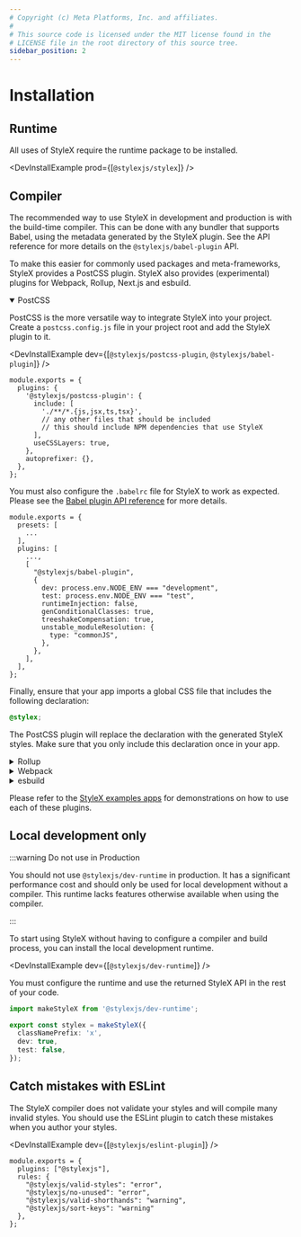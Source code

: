 ```yaml
---
# Copyright (c) Meta Platforms, Inc. and affiliates.
#
# This source code is licensed under the MIT license found in the
# LICENSE file in the root directory of this source tree.
sidebar_position: 2
---
```



# Installation

## Runtime

All uses of StyleX require the runtime package to be installed.

<DevInstallExample prod={[`@stylexjs/stylex`]} />

## Compiler

The recommended way to use StyleX in development and production is with the
build-time compiler. This can be done with any bundler that supports Babel,
using the metadata generated by the StyleX plugin. See the API reference for more details on the
`@stylexjs/babel-plugin` API.

To make this easier for commonly used packages and meta-frameworks, StyleX provides
a PostCSS plugin. StyleX also provides (experimental) plugins for Webpack, Rollup, Next.js
and esbuild.

<details open>
  <summary>PostCSS</summary>

  PostCSS is the more versatile way to integrate StyleX into your project. Create a
  `postcss.config.js` file in your project root and add the StyleX plugin to it.

  <DevInstallExample dev={[`@stylexjs/postcss-plugin`, `@stylexjs/babel-plugin`]} />

  ```tsx title="postcss.config.js"
  module.exports = {
    plugins: {
      '@stylexjs/postcss-plugin': {
        include: [
          './**/*.{js,jsx,ts,tsx}',
          // any other files that should be included
          // this should include NPM dependencies that use StyleX
        ],
        useCSSLayers: true,
      },
      autoprefixer: {},
    },
  };
  ```

  You must also configure the `.babelrc` file for StyleX to work as expected.
  Please see the [Babel plugin API reference](/docs/api/configuration/babel-plugin/) for more details.


  ```tsx title=".babelrc.js"
  module.exports = {
    presets: [
      ...
    ],
    plugins: [
      ...,
      [
        "@stylexjs/babel-plugin",
        {
          dev: process.env.NODE_ENV === "development",
          test: process.env.NODE_ENV === "test",
          runtimeInjection: false,
          genConditionalClasses: true,
          treeshakeCompensation: true,
          unstable_moduleResolution: {
            type: "commonJS",
          },
        },
      ],
    ],
  };
  ```

  Finally, ensure that your app imports a global CSS file that includes the following declaration:

  ```css
  @stylex;
  ```

  The PostCSS plugin will replace the declaration with the generated StyleX styles.
  Make sure that you only include this declaration once in your app.
</details>

<details>
  <summary>Rollup</summary>

  <DevInstallExample dev={[`@stylexjs/rollup-plugin`]} />

  ```tsx title="rollup.config.js"
  import stylexPlugin from '@stylexjs/rollup-plugin';

  const config = {
    input: './index.js',
    output: {
      file: './.build/bundle.js',
      format: 'es',
    },
    // Ensure that the stylex plugin is used before Babel
    plugins: [stylexPlugin({
      // Required. File path for the generated CSS file.
      fileName: './.build/stylex.css',
      // default: false
      dev: false,
      // prefix for all generated classNames
      classNamePrefix: 'x',
      // Required for CSS variable support
      unstable_moduleResolution: {
        // type: 'commonJS' | 'haste'
        // default: 'commonJS'
        type: 'commonJS',
        // The absolute path to the root directory of your project
        rootDir: __dirname,
      },
    })],
  };

  export default config;
  ```
</details>

<details>
  <summary>Webpack</summary>

  <DevInstallExample dev={[`@stylexjs/webpack-plugin`]} />

  ```tsx title="webpack.config.js"
  const StylexPlugin = require('@stylexjs/webpack-plugin');
  const path = require('path');

  const config = (env, argv) => ({
    entry: {
      main: './src/index.js',
    },
    output: {
      path: path.resolve(__dirname, '.build'),
      filename: '[name].js',
    },
    module: {
      rules: [
        {
          test: /\.js$/,
          exclude: /node_modules/,
          use: 'babel-loader',
        },
      ],
    },
    plugins: [
      // Ensure that the stylex plugin is used before Babel
      new StylexPlugin({
        filename: 'styles.[contenthash].css',
        // get webpack mode and set value for dev
        dev: argv.mode === 'development',
        // Use statically generated CSS files and not runtime injected CSS.
        // Even in development.
        runtimeInjection: false,
        // optional. default: 'x'
        classNamePrefix: 'x',
        // Required for CSS variable support
        unstable_moduleResolution: {
          // type: 'commonJS' | 'haste'
          // default: 'commonJS'
          type: 'commonJS',
          // The absolute path to the root directory of your project
          rootDir: __dirname,
        },
      }),
    ],
    cache: true,
  });

  module.exports = config;
  ```

</details>

<details>
  <summary>esbuild</summary>

  <DevInstallExample dev={[`@stylexjs/esbuild-plugin`]} />

  ```tsx title="build.mjs"
  import esbuild from 'esbuild';
  import stylexPlugin from '@stylexjs/esbuild-plugin';
  import path from 'path';
  import { fileURLToPath } from 'url';

  const __dirname = path.dirname(fileURLToPath(import.meta.url));

  esbuild.build({
    entryPoints: ['src/index.js'],
    bundle: true,
    outfile: './build/bundle.js',
    minify: true,
    plugins: [
      stylexPlugin({
        // If set to 'true', bundler will inject styles in-line
        // Do not use in production
        dev: false,
        // Required. File path for the generated CSS file
        generatedCSSFileName: path.resolve(__dirname, 'build/stylex.css'),
        // Aliases for StyleX package imports
        // default: '@stylexjs/stylex'
        stylexImports: ['@stylexjs/stylex'],
        // Required for CSS variable support
        unstable_moduleResolution: {
          // type: 'commonJS' | 'haste'
          // default: 'commonJS'
          type: 'commonJS',
          // The absolute path to the root of your project
          rootDir: __dirname,
        },
      }),
    ],
  })
  ```
</details>

Please refer to the
[StyleX examples apps](https://github.com/facebook/stylex/tree/main/apps)
for demonstrations on how to use each of these plugins.

## Local development only

:::warning Do not use in Production

You should not use `@stylexjs/dev-runtime` in production. It has a significant
performance cost and should only be used for local development without a
compiler. This runtime lacks features otherwise available when using the
compiler.

:::

To start using StyleX without having to configure a compiler and build process,
you can install the local development runtime.

<DevInstallExample dev={[`@stylexjs/dev-runtime`]} />

You must configure the runtime and use the returned StyleX API
in the rest of your code.

```ts
import makeStyleX from '@stylexjs/dev-runtime';

export const stylex = makeStyleX({
  classNamePrefix: 'x',
  dev: true,
  test: false,
});

```

## Catch mistakes with ESLint

The StyleX compiler does not validate your styles and will compile many invalid
styles. You should use the ESLint plugin to catch these mistakes when you author
your styles.

<DevInstallExample dev={[`@stylexjs/eslint-plugin`]} />

```tsx title=".eslintrc.js"
module.exports = {
  plugins: ["@stylexjs"],
  rules: {
    "@stylexjs/valid-styles": "error",
    "@stylexjs/no-unused": "error",
    "@stylexjs/valid-shorthands": "warning",
    "@stylexjs/sort-keys": "warning"
  },
};
```
